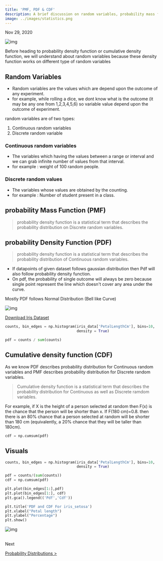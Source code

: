 ```yaml
---
title: 'PMF, PDF & CDF'
description: A brief discussion on random variables, probability mass function, peobability density function, cumulative density function.
image: ../images/statistics.png
---
```


Nov 29, 2020

![img](https://i.imgur.com/2eBXz89.png)

Before heading to probability density function or cumulative density function, we will understand about random variables because these density function
works on different type of random variables

## Random Variables

- Random variables are the values which are depend upon the outcome of any experiment.
- for example, while rolling a dice, we dont know what is the outcome (it may be any one from 1,2,3,4,5,6) so variable value depend upon the outcome of experiment.

random variables are of two types:
1. Continuous random variables
2. Discrete random variable

### Continuous random variables

- The variables which having the values between a range or interval and we can grab infinite number of values from that interval.
- for example : weight of 100 random people.

### Discrete random values

- The variables whose values are obtained by the counting.
- for example : Number of student present in a class.

## probability Mass Function (PMF)

> probability density function is a statistical term that describes the probability distribution on Discrete random variables.


## probability Density Function (PDF)

> probability density function is a statistical term that describes the probability distribution of Continuous random variables.

- If datapoints of given dataset follows gaussian distribution then Pdf will also follow probability density function.
- On pdf, the probability of single outcome will always be zero because single point represent the line which doesn't cover any area under the curve.

Mostly PDF follows Normal Distribution (Bell like Curve)

![img](https://i.imgur.com/VpuPU9b.png)

[Download Iris Dataset](https://www.kaggle.com/uciml/iris)

```python title=PDF 
counts, bin_edges = np.histogram(iris_data['PetalLengthCm'], bins=10, 
                                 density = True)

pdf = counts / sum(counts)
```

## Cumulative density function (CDF)

As we know PDF describes probability distribution for Continuous random variables and PMF describes probability distribution for Discrete random variables.

> Cumulative density function is a statistical term that describes the probability distribution for Continuous as well as Discrete ramdom variables.

For example, if X is the height of a person selected at random then F(x) is the chance that the person will be shorter than x. If F(180 cm)=0.8. then there is
an 80% chance that a person selected at random will be shorter than 180 cm (equivalently, a 20% chance that they will be taller than 180cm).

```python title=CDF
cdf = np.cumsum(pdf)
```

## Visuals 

```python 
counts, bin_edges = np.histogram(iris_data['PetalLengthCm'], bins=10, 
                                 density = True)

pdf = counts/(sum(counts))
cdf = np.cumsum(pdf)

plt.plot(bin_edges[1:],pdf)
plt.plot(bin_edges[1:], cdf)
plt.gca().legend(('Pdf','Cdf'))

plt.title('PDF and CDF For iris_setosa')
plt.xlabel("Petal length")
plt.ylabel("Percentage")
plt.show()
```

![img](https://i.imgur.com/B6VLsVK.png)

<br />
Next

[Probability Distributions >](/notes/stats/common-probability-distributions/)
